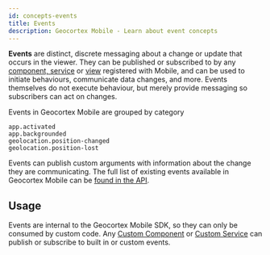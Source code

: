 ```yaml
---
id: concepts-events
title: Events
description: Geocortex Mobile - Learn about event concepts
---
```



**Events** are distinct, discrete messaging about a change or update that occurs in the viewer. They can be published or subscribed to by any [component, service](concepts-components-services.mdx) or [view](implement-component-with-ui.mdx#use-xaml-to-define-your-ui) registered with Mobile, and can be used to initiate behaviours, communicate data changes, and more. Events themselves do not execute behaviour, but merely provide messaging so subscribers can act on changes.

Events in Geocortex Mobile are grouped by category

```
app.activated
app.backgrounded
geolocation.position-changed
geolocation.position-lost
```

Events can publish custom arguments with information about the change they are communicating. The full list of existing events available in Geocortex Mobile can be [found in the API](api-events.mdx).

## Usage

Events are internal to the Geocortex Mobile SDK, so they can only be consumed by custom code. Any [Custom Component](implement-component-with-ui.mdx) or [Custom Service](implement-service.mdx) can publish or subscribe to built in or custom events.

<UseCaseContainer>
    <UseCaseCard
        title="Implementing Custom Events"
        description="Learn how to implement a custom Event."
        link="implement-event"
    />
    <UseCaseCard
        title="Events API"
        description="Check out the full list of Events available in Mobile."
        link="api-events"
    />
</UseCaseContainer>

